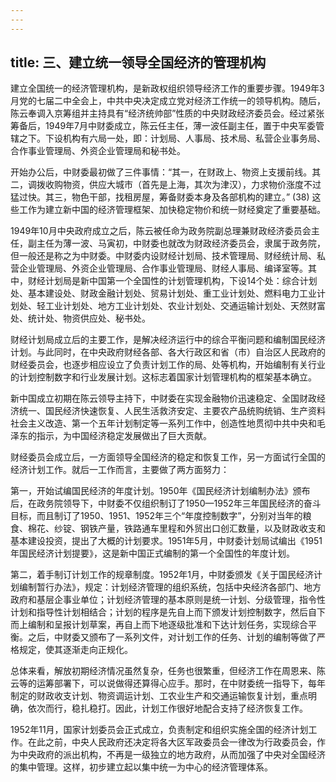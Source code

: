 ```yaml
---
---
---
```

title: 三、建立统一领导全国经济的管理机构
---




建立全国统一的经济管理机构，是新政权组织领导经济工作的重要步骤。1949年3月党的七届二中全会上，中共中央决定成立党对经济工作统一的领导机构。随后，陈云奉调入京筹组并主持具有“经济统帅部”性质的中央财政经济委员会。经过紧张筹备后，1949年7月中财委成立，陈云任主任，薄一波任副主任，置于中央军委管辖之下。下设机构有六局一处，即：计划局、人事局、技术局、私营企业事务局、合作事业管理局、外资企业管理局和秘书处。

开始办公后，中财委最初做了三件事情：“其一，在财政上、物资上支援前线。其二，调拨收购物资，供应大城市（首先是上海，其次为津汉），力求物价涨度不过猛过快。其三，物色干部，找租房屋，筹备财委本身及各部机构的建立。” (38) 这些工作为建立新中国的经济管理框架、加快稳定物价和统一财经奠定了重要基础。

1949年10月中央政府成立之后，陈云被任命为政务院副总理兼财政经济委员会主任，副主任为薄一波、马寅初，中财委也就改为财政经济委员会，隶属于政务院，但一般还是称之为中财委。中财委内设财经计划局、技术管理局、财经统计局、私营企业管理局、外资企业管理局、合作事业管理局、财经人事局、编译室等。其中，财经计划局是新中国第一个全国性的计划管理机构，下设14个处：综合计划处、基本建设处、财政金融计划处、贸易计划处、重工业计划处、燃料电力工业计划处、轻工业计划处、地方工业计划处、农业计划处、交通运输计划处、天然财富处、统计处、物资供应处、秘书处。

财经计划局成立后的主要工作，是解决经济运行中的综合平衡问题和编制国民经济计划。与此同时，在中央政府财经各部、各大行政区和省（市）自治区人民政府的财经委员会，也逐步相应设立了负责计划工作的局、处等机构，开始编制有关行业的计划控制数字和行业发展计划。这标志着国家计划管理机构的框架基本确立。

新中国成立初期在陈云领导主持下，中财委在实现金融物价迅速稳定、全国财政经济统一、国民经济快速恢复、人民生活救济安定、主要农产品统购统销、生产资料社会主义改造、第一个五年计划制定等一系列工作中，创造性地贯彻中共中央和毛泽东的指示，为中国经济稳定发展做出了巨大贡献。

财经委员会成立后，一方面领导全国经济的稳定和恢复工作，另一方面试行全国的经济计划工作。就后一工作而言，主要做了两方面努力：

第一，开始试编国民经济的年度计划。1950年《国民经济计划编制办法》颁布后，在政务院领导下，中财委不仅组织制订了1950—1952年三年国民经济的奋斗目标，而且制订了1950、1951、1952年三个“年度控制数字”，分别对当年的粮食、棉花、纱锭、钢铁产量，铁路通车里程和外贸出口创汇数量，以及财政收支和基本建设投资，提出了大概的计划要求。1951年5月，中财委计划局试编出《1951年国民经济计划提要》，这是新中国正式编制的第一个全国性的年度计划。

第二，着手制订计划工作的规章制度。1952年1月，中财委颁发《关于国民经济计划编制暂行办法》，规定：计划经济管理的组织系统，包括中央经济各部门、地方政府和基层企事业单位；计划经济管理的基本原则是统一计划、分级管理，指令性计划和指导性计划相结合；计划的程序是先自上而下颁发计划控制数字，然后自下而上编制和呈报计划草案，再自上而下地逐级批准和下达计划任务，实现综合平衡。之后，中财委又颁布了一系列文件，对计划工作的任务、计划的编制等做了严格规定，使其逐渐走向正规化。

总体来看，解放初期经济情况虽然复杂，任务也很繁重，但经济工作在周恩来、陈云等的运筹部署下，可以说做得还算得心应手。那时，在中财委统一指导下，每年制定的财政收支计划、物资调运计划、工农业生产和交通运输恢复计划，重点明确，依次而行，稳扎稳打。因此，计划工作很好地配合支持了经济恢复工作。

1952年11月，国家计划委员会正式成立，负责制定和组织实施全国的经济计划工作。在此之前，中央人民政府还决定将各大区军政委员会一律改为行政委员会，作为中央政府的派出机构，不再是一级独立的地方政府，从而加强了中央对全国经济的集中管理。这样，初步建立起以集中统一为中心的经济管理体系。